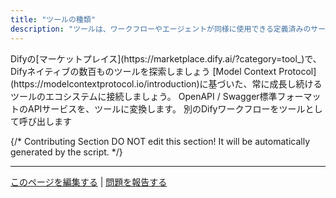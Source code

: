 ```yaml
---
title: "ツールの種類"
description: "ツールは、ワークフローやエージェントが同様に使用できる定義済みのサービスです。"
---
```


<CardGroup cols={2}>
  <Card title="ツールプラグイン" icon="puzzle-piece" iconType="regular" href="https://docs.dify.ai/en/plugins/quick-start/install-plugins">
    Difyの[マーケットプレイス](https://marketplace.dify.ai/?category=tool_)で、Difyネイティブの数百ものツールを探索しましょう
  </Card>
  <Card title="MCP" icon="sparkles" href="ja-jp/guides/tools/mcp">
    [Model Context Protocol](https://modelcontextprotocol.io/introduction)に基づいた、常に成長し続けるツールのエコシステムに接続しましょう。
  </Card>
</CardGroup>

<CardGroup cols={2}>
  <Card title="カスタムツール" icon="paintbrush-pencil">
    OpenAPI / Swagger標準フォーマットのAPIサービスを、ツールに変換します。
  </Card>
  <Card title="ツールとして呼び出したワークフロー" icon="network-wired">
    別のDifyワークフローをツールとして呼び出します
  </Card>
</CardGroup>

{/*
Contributing Section
DO NOT edit this section!
It will be automatically generated by the script.
*/}

---

[このページを編集する](https://github.com/langgenius/dify-docs/edit/main/ja-jp/guides/tools/types-of-tools.mdx) | [問題を報告する](https://github.com/langgenius/dify-docs/issues/new?template=docs.yml)

